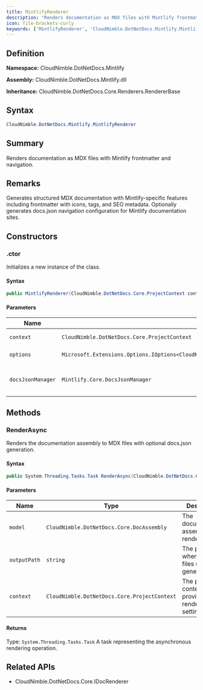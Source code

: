 ```yaml
---
title: MintlifyRenderer
description: "Renders documentation as MDX files with Mintlify frontmatter and navigation."
icon: file-brackets-curly
keywords: ['MintlifyRenderer', 'CloudNimble.DotNetDocs.Mintlify.MintlifyRenderer', 'CloudNimble.DotNetDocs.Mintlify', 'class', 'CloudNimble.DotNetDocs.Core.Renderers.RendererBase', 'CloudNimble.DotNetDocs.Core.IDocRenderer']
---
```


## Definition

**Namespace:** CloudNimble.DotNetDocs.Mintlify

**Assembly:** CloudNimble.DotNetDocs.Mintlify.dll

**Inheritance:** CloudNimble.DotNetDocs.Core.Renderers.RendererBase

## Syntax

```csharp
CloudNimble.DotNetDocs.Mintlify.MintlifyRenderer
```

## Summary

Renders documentation as MDX files with Mintlify frontmatter and navigation.

## Remarks

Generates structured MDX documentation with Mintlify-specific features including
            frontmatter with icons, tags, and SEO metadata. Optionally generates docs.json
            navigation configuration for Mintlify documentation sites.

## Constructors

### .ctor

Initializes a new instance of the  class.

#### Syntax

```csharp
public MintlifyRenderer(CloudNimble.DotNetDocs.Core.ProjectContext context, Microsoft.Extensions.Options.IOptions<CloudNimble.DotNetDocs.Mintlify.MintlifyRendererOptions> options, Mintlify.Core.DocsJsonManager docsJsonManager)
```

#### Parameters

| Name | Type | Description |
|------|------|-------------|
| `context` | `CloudNimble.DotNetDocs.Core.ProjectContext` | The project context. |
| `options` | `Microsoft.Extensions.Options.IOptions<CloudNimble.DotNetDocs.Mintlify.MintlifyRendererOptions>` | The Mintlify renderer options. |
| `docsJsonManager` | `Mintlify.Core.DocsJsonManager` | The DocsJsonManager for navigation generation. |

## Methods

### RenderAsync

Renders the documentation assembly to MDX files with optional docs.json generation.

#### Syntax

```csharp
public System.Threading.Tasks.Task RenderAsync(CloudNimble.DotNetDocs.Core.DocAssembly model, string outputPath, CloudNimble.DotNetDocs.Core.ProjectContext context)
```

#### Parameters

| Name | Type | Description |
|------|------|-------------|
| `model` | `CloudNimble.DotNetDocs.Core.DocAssembly` | The documentation assembly to render. |
| `outputPath` | `string` | The path where MDX files should be generated. |
| `context` | `CloudNimble.DotNetDocs.Core.ProjectContext` | The project context providing rendering settings. |

#### Returns

Type: `System.Threading.Tasks.Task`
A task representing the asynchronous rendering operation.

## Related APIs

- CloudNimble.DotNetDocs.Core.IDocRenderer

